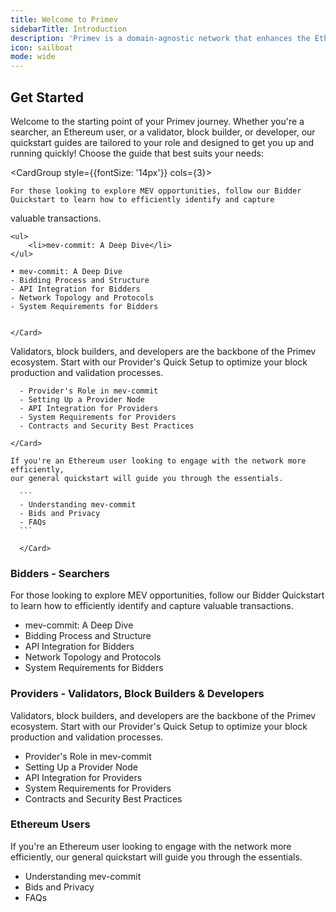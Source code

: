 ```yaml
---
title: Welcome to Primev
sidebarTitle: Introduction
description: 'Primev is a domain-agnostic network that enhances the Ethereum blockbuilding experience by streamlining MEV coordination and improving the interaction among searchers, users, and builders.'
icon: sailboat
mode: wide
---
```


## Get Started

Welcome to the starting point of your Primev journey. Whether you're a searcher, an Ethereum user, or a validator, block builder,
or developer, our quickstart guides are tailored to your role and designed to get you up and running quickly!
Choose the guide that best suits your needs:

<CardGroup style={{fontSize: '14px'}} cols={3}>
  <Card title="Bidders - Searchers" icon="user-bounty-hunter">
  
    For those looking to explore MEV opportunities, follow our Bidder Quickstart to learn how to efficiently identify and capture
valuable transactions.

    <ul>
        <li>mev-commit: A Deep Dive</li>
    </ul>

    • mev-commit: A Deep Dive
    - Bidding Process and Structure
    - API Integration for Bidders
    - Network Topology and Protocols
    - System Requirements for Bidders


    </Card>

  <Card title="Providers - Validators, Block Builders & Developers" icon="network-wired">
    Validators, block builders, and developers are the backbone of the Primev ecosystem. Start with our Provider's Quick Setup to
optimize your block production and validation processes.

      - Provider's Role in mev-commit
      - Setting Up a Provider Node
      - API Integration for Providers
      - System Requirements for Providers
      - Contracts and Security Best Practices

    </Card>

  <Card title="Ethereum Users" icon="ethereum">
    
    If you're an Ethereum user looking to engage with the network more efficiently,
    our general quickstart will guide you through the essentials.

      ```
      - Understanding mev-commit
      - Bids and Privacy
      - FAQs
      ```

      </Card>

</CardGroup>

### Bidders - Searchers

For those looking to explore MEV opportunities, follow our Bidder Quickstart to learn how to efficiently identify and capture
valuable transactions.

- mev-commit: A Deep Dive
- Bidding Process and Structure
- API Integration for Bidders
- Network Topology and Protocols
- System Requirements for Bidders

### Providers - Validators, Block Builders & Developers

Validators, block builders, and developers are the backbone of the Primev ecosystem. Start with our Provider's Quick Setup to
optimize your block production and validation processes.

- Provider's Role in mev-commit
- Setting Up a Provider Node
- API Integration for Providers
- System Requirements for Providers
- Contracts and Security Best Practices

### Ethereum Users

If you're an Ethereum user looking to engage with the network more efficiently,
our general quickstart will guide you through the essentials.

- Understanding mev-commit
- Bids and Privacy
- FAQs
